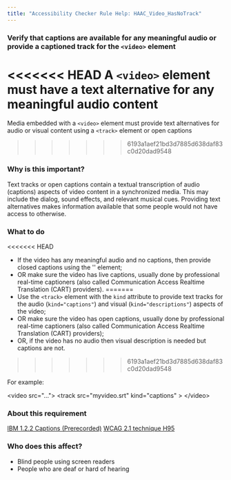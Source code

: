 ```yaml
---
title: "Accessibility Checker Rule Help: HAAC_Video_HasNoTrack"
---
```


<div className="toolHelp">
<Row>
<Column colLg={16} colMd={8} colSm={4} className="toolHead">

### Verify that captions are available for any meaningful audio or provide a captioned track for the `<video>` element

<div id="locLevel"></div>

<<<<<<< HEAD
A `<video>` element must have a text alternative for any meaningful audio content
=======
Media embedded with a `<video>` element must provide text alternatives for audio or visual content using a `<track>` element or open captions
>>>>>>> 6193a1aef21bd3d7885d638daf83c0d20dad9548

</Column>
</Row>
<Row>
<Column colLg={11} colMd={5} colSm={4} className="toolMain">

### Why is this important?

Text tracks or open captions contain a textual transcription of audio (captions) aspects of video  content in a synchronized media. This may include the dialog, sound effects, and relevant musical cues. Providing text alternatives makes information available that some people would not have access to otherwise.

<div id="locSnippet"></div>

### What to do

<<<<<<< HEAD
* If the video has any meaningful audio and no captions, then provide closed captions using the '<tracks>' element;
* OR make sure the video has live captions, usually done by professional real-time captioners (also called Communication Access Realtime Translation (CART) providers).
=======
* Use the `<track>` element with the `kind` attribute to provide text tracks for the audio (`kind="captions"`) and visual (`kind="descriptions"`) aspects of the video;
* OR make sure the video has open captions, usually done by professional real-time captioners (also called Communication Access Realtime Translation (CART) providers);
* OR, if the video has no audio then visual description is needed but captions are not.
>>>>>>> 6193a1aef21bd3d7885d638daf83c0d20dad9548

For example:

<CodeSnippet type="multi" light={true}>&lt;video src="..."&gt;
      &lt;track src="myvideo.srt" kind="captions" &gt;
&lt;/video&gt;</CodeSnippet>

</Column>
<Column colLg={5} colMd={3} colSm={4} className="toolLeft">

### About this requirement

[IBM 1.2.2 Captions (Prerecorded)](https://www.ibm.com/able/guidelines/ci162/captions.html)
[WCAG 2.1 technique H95](https://www.w3.org/WAI/WCAG21/Techniques/html/H95)

### Who does this affect?

* Blind people using screen readers
* People who are deaf or hard of hearing

</Column>
</Row>
</div>

